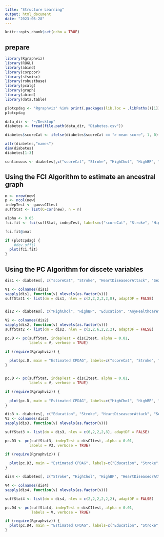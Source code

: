 ```yaml
---
title: "Structure Learning"
output: html_document
date: "2023-05-28"
---
```


```r
knitr::opts_chunk$set(echo = TRUE)
```


## prepare

```r
library(Rgraphviz)
library(RBGL)
library(abind)
library(corpcor)
library(sfsmisc)
library(robustbase)
library(pcalg)
library(graph)
library(abind)
library(data.table)

plotcpdag <- "Rgraphviz" %in% print(.packages(lib.loc = .libPaths()[1])) 
plotcpdag 
```


```r
data_dir <- "~/Desktop"
diabetes <- fread(file.path(data_dir, "Diabetes.csv"))
```


```r
diabetes$scoreCat <- ifelse(diabetes$scoreCat == "> mean score", 1, 0)

attr(diabetes,"names")
dim(diabetes)
diabetes[1:3]
```


```r
continuous <- diabetes[,c("scoreCat", "Stroke", "HighChol", "HighBP", "BMI", "HeartDiseaseorAttack", "Education", "AnyHealthcare", "Income", "Sex", "Age", "Diabetes_binary")]
```


## Using the FCI Algorithm to estimate an ancestral graph

```r
n <- nrow(new)
p <- ncol(new)
indepTest <- gaussCItest
suffStat <- list(C=cor(new), n = n)

alpha <- 0.05
fci.fit <- fci(suffStat, indepTest, labels=c("scoreCat", "Stroke", "HighChol", "HighBP", "BMI", "HeartDiseaseorAttack", "Education", "AnyHealthcare", "Income", "Sex", "Age", "Diabetes_binary"), alpha = alpha, verbose = TRUE)

fci.fit@amat

if (plotcpdag) {
	#dev.off()
  plot(fci.fit)
}
```


## Using the PC Algorithm for discete variables

```r
dis1 <- diabetes[, c("scoreCat", "Stroke", "HeartDiseaseorAttack", "Sex", "Diabetes_binary", "Income")]

V1 <- colnames(dis1)
sapply(dis1, function(v) nlevels(as.factor(v)))
suffStat1 <- list(dm = dis1, nlev = c(2,2,2,2,2,8), adaptDF = FALSE)


dis2 <- diabetes[, c("HighChol", "HighBP", "Education", "AnyHealthcare", "Diabetes_binary", "scoreCat")]

V2 <- colnames(dis2)
sapply(dis2, function(v) nlevels(as.factor(v)))
suffStat2 <- list(dm = dis2, nlev = c(2,2,6,2,2,2), adaptDF = FALSE)
```


```r
pc.D <- pc(suffStat, indepTest = disCItest, alpha = 0.01, 
           labels = V, verbose = TRUE)
```

```r
if (require(Rgraphviz)) {
  
  plot(pc.D, main = "Estimated CPDAG", labels=c("scoreCat", "Stroke", "HeartDiseaseorAttack", "Sex", "Diabetes_binary", "Income"))
}
```


```r

```


```r
pc.D <- pc(suffStat, indepTest = disCItest, alpha = 0.01, 
           labels = V, verbose = TRUE)
```

```r
if (require(Rgraphviz)) {
  
  plot(pc.D, main = "Estimated CPDAG", labels=c("HighChol", "HighBP", "Education", "AnyHealthcare", "Diabetes_binary", "scoreCat"))
}
```


```r
dis3 <- diabetes[, c("Education", "Stroke", "HeartDiseaseorAttack", "Sex", "Income")]
V3 <- colnames(dis3)
sapply(dis3, function(v) nlevels(as.factor(v)))

suffStat3 <- list(dm = dis3, nlev = c(6,2,2,2,8), adaptDF = FALSE)
```


```r
pc.D3 <- pc(suffStat3, indepTest = disCItest, alpha = 0.01, 
           labels = V3, verbose = TRUE)
```


```r
if (require(Rgraphviz)) {
  
  plot(pc.D3, main = "Estimated CPDAG", labels=c("Education", "Stroke", "HeartDiseaseorAttack", "Sex", "Income"))
}
```



```r
dis4 <- diabetes[, c("Stroke", "HighChol", "HighBP", "HeartDiseaseorAttack", "AnyHealthcare", "Sex")]

V4 <- colnames(dis4)
sapply(dis4, function(v) nlevels(as.factor(v)))

suffStat4 <- list(dm = dis4, nlev = c(2,2,2,2,2,2), adaptDF = FALSE)
```


```r
pc.D4 <- pc(suffStat4, indepTest = disCItest, alpha = 0.01, 
            labels = V, verbose = TRUE)
```


```r
if (require(Rgraphviz)) {
  plot(pc.D4, main = "Estimated CPDAG", labels=c("Education", "Stroke", "HeartDiseaseorAttack", "Sex", "Income"))
}
```




